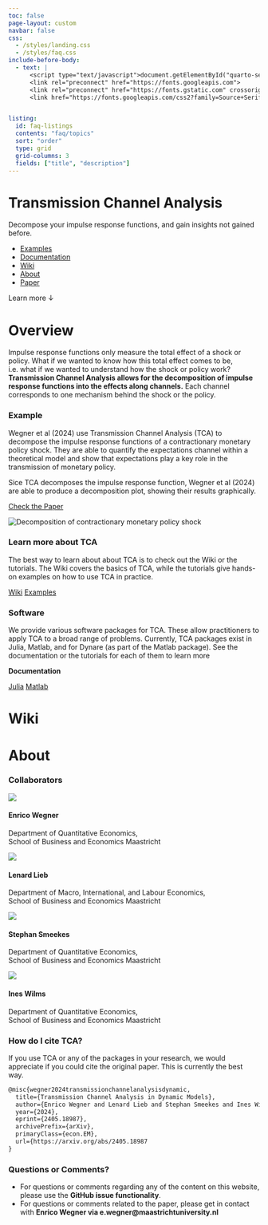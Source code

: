 ```yaml
---
toc: false
page-layout: custom
navbar: false
css: 
  - /styles/landing.css
  - /styles/faq.css
include-before-body:
  - text: |
      <script type="text/javascript">document.getElementById("quarto-search").remove();</script>
      <link rel="preconnect" href="https://fonts.googleapis.com">
      <link rel="preconnect" href="https://fonts.gstatic.com" crossorigin>
      <link href="https://fonts.googleapis.com/css2?family=Source+Serif+4:ital,opsz,wght@0,8..60,200..900;1,8..60,200..900&display=swap" rel="stylesheet">


listing: 
  id: faq-listings
  contents: "faq/topics"
  sort: "order"
  type: grid
  grid-columns: 3
  fields: ["title", "description"]
---
```


<div id="hero">

# Transmission Channel Analysis

Decompose your impulse response functions, and gain insights not gained before. 

<div id="quarto-search">
</div>

<ul id="hero-nav">
<li>[Examples](examples/matlab/dynare/index.qmd)</li>
<li>[Documentation](documentation/julia/index.qmd)</li>
<li>[Wiki](#faq)</li>
<li>[About](#about)</li>
<li id="hero-nav-paper">[Paper](https://arxiv.org/abs/2405.18987)</li>
</ul>

</div>


<div id="learn-more">
<span id="learn-more-text">Learn more</span>
<span id="learn-more-arrow">&darr;</span>
</div>


<!--START OF OVERVIEW-->
<div id="overview">
<div id="overview-box">
<div id="overview-title">
<h1>Overview</h1>
</div>

<div id="overview-col2">
Impulse response functions only measure the total effect of a shock or policy.  What if we wanted to know how this total effect comes to be, i.e. what if we wanted to understand how the shock or policy work? **Transmission Channel Analysis allows for the decomposition of impulse response functions into the effects along channels.** Each channel corresponds to one mechanism behind the shock or the policy. 

<div id="overview-example">
<div id="overview-example-text">
### Example

Wegner et al (2024) use Transmission Channel Analysis (TCA) to decompose the impulse response functions of a contractionary monetary policy shock. They are able to quantify the expectations channel within a theoretical model and show that expectations play a key role in the transmission of monetary policy. 

Sice TCA decomposes the impulse response function, Wegner et al (2024) are able to produce a decomposition plot, showing their results graphically.

<a href="https://arxiv.org/abs/2405.18987" class="overview-btn" style="background-color: var(--bs-orange);">Check the Paper</a>
</div>
<div id="overview-example-figure"><img src="assets/landing-example-fig.png" alt="Decomposition of contractionary monetary policy shock"></div>
</div>
<!--END OF EXAMPLE-->

<!--START OF INFO-->
<div id="overview-info">
<div id="overview-info-learn">
### Learn more about TCA

The best way to learn about about TCA is to check out the Wiki or the tutorials. The Wiki covers the basics of TCA, while the tutorials give hands-on examples on how to use TCA in practice.

<a href="index.qmd#faq" class="overview-btn">Wiki</a>
<a href="./examples/matlab/dynare/index.qmd" class="overview-btn">Examples</a>
</div>

<div id="overview-info-software">
### Software 

We provide various software packages for TCA. These allow practitioners to apply TCA to a broad range of problems. Currently, TCA packages exist in Julia, Matlab, and for Dynare (as part of the Matlab package). See the documentation or the tutorials for each of them to learn more

**Documentation**


<a href="/documentation/julia/index.qmd" class="overview-btn">Julia</a>
<a href="/documentation/matlab/index.qmd" class="overview-btn">Matlab</a>

</div>
</div>
<!--END OF INFO-->
</div>
<!--END OF COLUMN 2-->
</div>
</div>
<!--END OF OVERVIEW-->


<!--START OF FAQ-->
<div id="faq">
<div id="faq-box">
<!--START OF FAQ TITLE-->
<div id="faq-title">
<h1>Wiki</h1>
</div>
<!--END OF FAQ TITLE-->

::: {#faq-listings}
:::
</div>
</div>
<!--END OF FAQ-->

<!--START OF ABOUT-->
<div id="about">
<div id="about-box">
<div id="about-title">
<h1>About</h1>
</div>

<!--START OF ABOUT COL 2-->
<div id="about-col2">
<div class="about-col2-left">
<!--START ABOUT COLLABORATORS-->
### Collaborators

<div class="collaborator">
<div class="collaborator-img">
<img src="assets/enrico.jpeg">
</div>
<div class="collaborator-info">
<h4>Enrico Wegner</h4>
<p>Department of Quantitative Economics,  
School of Business and Economics Maastricht</p>
</div>
</div>

<div class="collaborator">
<div class="collaborator-img">
<img src="assets/default-person.png">
</div>
<div class="collaborator-info">
<h4>Lenard Lieb</h4>
<p>Department of Macro, International, and Labour Economics,  
School of Business and Economics Maastricht</p>
</div>
</div>


<div class="collaborator">
<div class="collaborator-img">
<img src="assets/stephan.jpg">
</div>
<div class="collaborator-info">
<h4>Stephan Smeekes</h4>
<p>Department of Quantitative Economics,  
School of Business and Economics Maastricht</p>
</div>
</div>

<div class="collaborator">
<div class="collaborator-img">
<img src="assets/ines.jpeg">
</div>
<div class="collaborator-info">
<h4>Ines Wilms</h4>
<p>Department of Quantitative Economics,  
School of Business and Economics Maastricht</p>
</div>
</div>
<!--END ABOUT COLLABORATORS-->


### How do I cite TCA?

If you use TCA or any of the packages in your research, we would appreciate if you could cite the original paper. This is currently the best way.

::: {#about-how-to-cite}
```.tex
@misc{wegner2024transmissionchannelanalysisdynamic,
  title={Transmission Channel Analysis in Dynamic Models}, 
  author={Enrico Wegner and Lenard Lieb and Stephan Smeekes and Ines Wilms},
  year={2024},
  eprint={2405.18987},
  archivePrefix={arXiv},
  primaryClass={econ.EM},
  url={https://arxiv.org/abs/2405.18987
} 
```
:::

</div>
<div class="about-col2-right">
### Questions or Comments?

- For questions or comments regarding any of the content on this website, please use the **GitHub issue functionality**. 
- For questions or comments related to the paper, please get in contact with **Enrico Wegner via e.wegner@maastrichtuniversity.nl**

</div>
</div>
<!--END OF ABOUT COL 2-->
</div>
</div>
<!--END OF ABOUT-->
